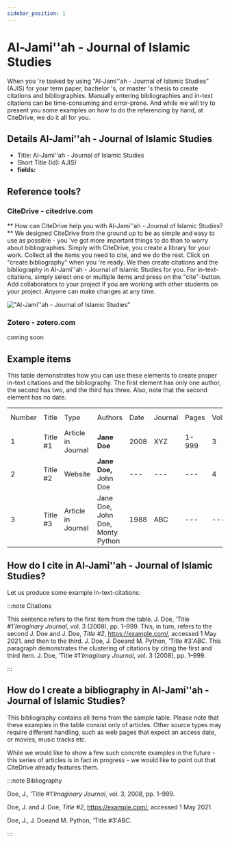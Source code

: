 ```yaml
---
sidebar_position: 1
---
```


# Al-Jami''ah - Journal of Islamic Studies

When you 're tasked by using "Al-Jami''ah - Journal of Islamic Studies" (AJIS) for your term paper, bachelor 's, or master 's thesis to create citations and bibliographies.
Manually entering bibliographies and in-text citations can be time-consuming and error-prone. And while we will try to present you some examples on how to do the referencing by hand, at CiteDrive, we do it all for you.

## Details  Al-Jami''ah - Journal of Islamic Studies
* Title: Al-Jami''ah - Journal of Islamic Studies
* Short Title (Id): AJIS)
* **fields:**

## Reference tools?
### CiteDrive - citedrive.com
** How can CiteDrive help you with Al-Jami''ah - Journal of Islamic Studies? **
We designed CiteDrive from the ground up to be as simple and easy to use as possible - you 've got more important things to do than to worry about bibliographies. Simply with CiteDrive, you create a library for your work. Collect all the items you need to cite, and we do the rest. Click on "create bibliography" when you 're ready. We then create citations and the bibliography in Al-Jami''ah - Journal of Islamic Studies for you. For in-text-citations, simply select one or multiple items and press on the "cite"-button. Add collaborators to your project if you are working with other students on your project. Anyone can make changes at any time.


!["Al-Jami''ah - Journal of Islamic Studies"](images/aljamiah--journal-of-islamic-studies.svg "Choose Al-Jami''ah - Journal of Islamic Studies in the CiteDrive App")

### Zotero - zotero.com

coming soon

## Example items

This table demonstrates how you can use these elements to create proper in-text citations and the bibliography. The first element has only one author, the second has two, and the third has three. Also, note that the second element has no date.


<table>
  <tr>
   <td>Number
   </td>
   <td>Title
   </td>
   <td>Type
   </td>
   <td>Authors
   </td>
   <td>Date
   </td>
   <td>Journal
   </td>
   <td>Pages
   </td>
   <td>Volume
   </td>
   <td>Issue
   </td>
   <td>Access Date
   </td>
  </tr>
  <tr>
   <td>1
   </td>
   <td>Title #1
   </td>
   <td>Article in Journal
   </td>
   <td><strong>Jane Doe</strong>
   </td>
   <td>2008
   </td>
   <td>XYZ
   </td>
   <td>1-999
   </td>
   <td>3
   </td>
   <td>2
   </td>
   <td>--
   </td>
  </tr>
  <tr>
   <td>
2
   </td>
   <td>Title #2
   </td>
   <td>Website
   </td>
   <td><strong>Jane Doe, </strong>John Doe
   </td>
   <td>---
   </td>
   <td>---
   </td>
   <td>---
   </td>
   <td>4
   </td>
   <td>---
   </td>
   <td>2020-05-01
   </td>
  </tr>
  <tr>
   <td>3
   </td>
   <td>Title #3
   </td>
   <td>Article in Journal
   </td>
   <td>Jane Doe, John Doe, Monty Python
   </td>
   <td>1988
   </td>
   <td>ABC
   </td>
   <td>---
   </td>
   <td>---
   </td>
   <td>16
   </td>
   <td>---
   </td>
  </tr>
</table>



## How do I cite in  Al-Jami''ah - Journal of Islamic Studies?

Let us produce some example in-text-citations:

:::note Citations


This sentence refers to the first item from the table. J. Doe, ‘Title #1’<i>Imaginary Journal</i>, vol. 3 (2008), pp. 1–999. This, in turn, refers to the second J. Doe and J. Doe, <i>Title #2</i>, https://example.com/, accessed 1 May 2021.
and then to the third.  J. Doe, J. Doeand M. Python, ‘Title #3’<i>ABC</i>.
This paragraph demonstrates the clustering of citations by citing the first and third item. J. Doe, ‘Title #1’<i>Imaginary Journal</i>, vol. 3 (2008), pp. 1–999.

:::

## How do I create a bibliography in Al-Jami''ah - Journal of Islamic Studies?

This bibliography contains all items from the sample table. Please note that these examples in the table consist only of articles. Other source types may require different handling, such as web pages that expect an access date, or movies, music tracks etc.

While we would like to show a few such concrete examples in the future - this series of articles is in fact in progress - we would like to point out that CiteDrive already features them.

:::note Bibliography

Doe, J., ‘Title #1’<i>Imaginary Journal</i>, vol. 3, 2008, pp. 1–999.

Doe, J. and J. Doe, <i>Title #2</i>,  https://example.com/, accessed 1 May 2021.

Doe, J., J. Doeand M. Python, ‘Title #3’<i>ABC</i>.



:::


        